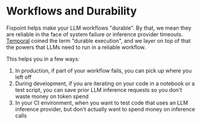# Workflows and Durability

Fixpoint helps make your LLM workflows "durable". By that, we mean they are
reliable in the face of system failure or inference provider timeouts.
[Temporal](https://temporal.io/) coined the term "durable execution", and we
layer on top of that the powers that LLMs need to run in a reliable workflow.

This helps you in a few ways:

1. In production, if part of your workflow fails, you can pick up where you left off
2. During development, if you are iterating on your code in a notebook or a test
   script, you can save prior LLM inference requests so you don't waste money on
   token spend
3. In your CI environment, when you want to test code that uses an LLM inference
   provider, but don't actually want to spend money on inference calls

